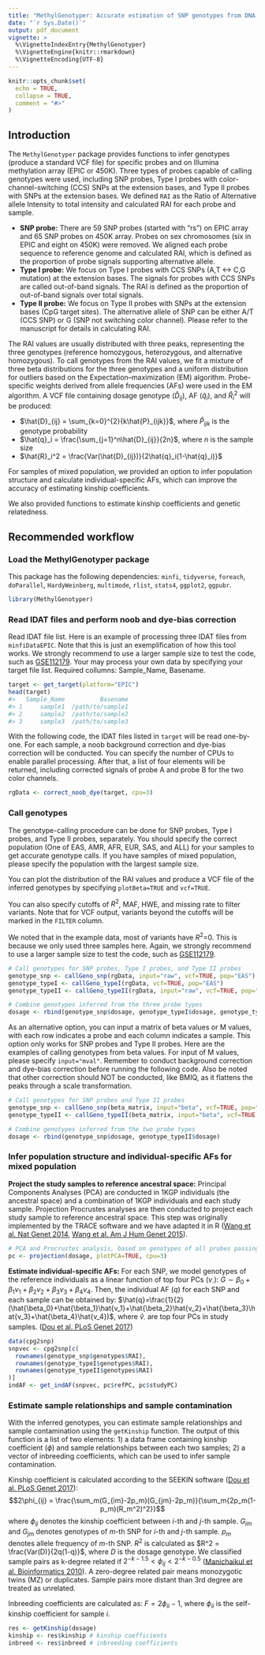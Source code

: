 ```yaml
---
title: "MethylGenotyper: Accurate estimation of SNP genotypes from DNA methylation data"
date: "`r Sys.Date()`"
output: pdf_document
vignette: >
  %\VignetteIndexEntry{MethylGenotyper}
  %\VignetteEngine{knitr::rmarkdown}
  %\VignetteEncoding{UTF-8}
---
```


```r
knitr::opts_chunk$set(
  echo = TRUE,
  collapse = TRUE,
  comment = "#>"
)
```

## Introduction

The `MethylGenotyper` package provides functions to infer genotypes (produce a standard VCF file) for specific probes and on Illumina methylation array (EPIC or 450K). Three types of probes capable of calling genotypes were used, including SNP probes, Type I probes with color-channel-switching (CCS) SNPs at the extension bases, and Type II probes with SNPs at the extension bases. We defined `RAI` as the Ratio of Alternative allele Intensity to total intensity and calculated RAI for each probe and sample.

-   **SNP probe:** There are 59 SNP probes (started with "rs") on EPIC array and 65 SNP probes on 450K array. Probes on sex chromosomes (six in EPIC and eight on 450K) were removed. We aligned each probe sequence to reference genome and calculated RAI, which is defined as the proportion of probe signals supporting alternative allele.
-   **Type I probe:** We focus on Type I probes with CCS SNPs (A,T \<-\> C,G mutation) at the extension bases. The signals for probes with CCS SNPs are called out-of-band signals. The RAI is defined as the proportion of out-of-band signals over total signals.
-   **Type II probe:** We focus on Type II probes with SNPs at the extension bases (CpG target sites). The alternative allele of SNP can be either A/T (CCS SNP) or G (SNP not switching color channel). Please refer to the manuscript for details in calculating RAI.

The RAI values are usually distributed with three peaks, representing the three genotypes (reference homozygous, heterozygous, and alternative homozygous). To call genotypes from the RAI values, we fit a mixture of three beta distributions for the three genotypes and a uniform distribution for outliers based on the Expectation--maximization (EM) algorithm. Probe-specific weights derived from allele frequencies (AFs) were used in the EM algorithm. A VCF file containing dosage genotype ($\hat{D}_{ij}$), AF ($\hat{q}_i$), and $\hat{R}_i^2$ will be produced:

-   $\hat{D}_{ij} = \sum_{k=0}^{2}{k\hat{P}_{ijk}}$, where $\hat{P}_{ijk}$ is the genotype probability
-   $\hat{q}_i = \frac{\sum_{j=1}^n\hat{D}_{ij}}{2n}$, where $n$ is the sample size
-   $\hat{R}_i^2 = \frac{Var(\hat{D}_{ij})}{2\hat{q}_i(1-\hat{q}_i)}$

For samples of mixed population, we provided an option to infer population structure and calculate individual-specific AFs, which can improve the accuracy of estimating kinship coefficients.

We also provided functions to estimate kinship coefficients and genetic relatedness.

## Recommended workflow

### Load the MethylGenotyper package

This package has the following dependencies: `minfi`, `tidyverse`, `foreach`, `doParallel`, `HardyWeinberg`, `multimode`, `rlist`, `stats4`, `ggplot2`, `ggpubr`.

```r
library(MethylGenotyper)
```

### Read IDAT files and perform noob and dye-bias correction

Read IDAT file list. Here is an example of processing three IDAT files from `minfiDataEPIC`. Note that this is just an exemplification of how this tool works. We strongly recommend to use a larger sample size to test the code, such as [GSE112179](https://www.ncbi.nlm.nih.gov/geo/query/acc.cgi?acc=GSE112179). Your may process your own data by specifying your target file list. Required collumns: Sample_Name, Basename.

```r
target <- get_target(platform="EPIC")
head(target)
#>   Sample_Name          Basename
#> 1     sample1  /path/to/sample1
#> 2     sample2  /path/to/sample2
#> 3     sample3  /path/to/sample3
```

With the following code, the IDAT files listed in `target` will be read one-by-one. For each sample, a noob background correction and dye-bias correction will be conducted. You can specify the number of CPUs to enable parallel processing. After that, a list of four elements will be returned, including corrected signals of probe A and probe B for the two color channels.

```r
rgData <- correct_noob_dye(target, cpu=3)
```

### Call genotypes

The genotype-calling procedure can be done for SNP probes, Type I probes, and Type II probes, separately. You should specify the correct population (One of EAS, AMR, AFR, EUR, SAS, and ALL) for your samples to get accurate genotype calls. If you have samples of mixed population, please specify the population with the largest sample size. 

You can plot the distribution of the RAI values and produce a VCF file of the inferred genotypes by specifying `plotBeta=TRUE` and `vcf=TRUE`.

You can also specify cutoffs of $R^2$, MAF, HWE, and missing rate to filter variants. Note that for VCF output, variants beyond the cutoffs will be marked in the `FILTER` column.

We noted that in the example data, most of variants have $R^2$=0. This is because we only used three samples here. Again, we strongly recommend to use a larger sample size to test the code, such as [GSE112179](https://www.ncbi.nlm.nih.gov/geo/query/acc.cgi?acc=GSE112179).

```r
# Call genotypes for SNP probes, Type I probes, and Type II probes
genotype_snp <- callGeno_snp(rgData, input="raw", vcf=TRUE, pop="EAS")
genotype_typeI <- callGeno_typeI(rgData, vcf=TRUE, pop="EAS")
genotype_typeII <- callGeno_typeII(rgData, input="raw", vcf=TRUE, pop="EAS")

# Combine genotypes inferred from the three probe types
dosage <- rbind(genotype_snp$dosage, genotype_typeI$dosage, genotype_typeII$dosage)
```

As an alternative option, you can input a matrix of beta values or M values, with each row indicates a probe and each column indicates a sample. This option only works for SNP probes and Type II probes. Here are the examples of calling genotypes from beta values. For input of M values, please specify `input="mval"`. Remember to conduct background correction and dye-bias correction before running the following code. Also be noted that other correction should NOT be conducted, like BMIQ, as it flattens the peaks through a scale transformation.

```r
# Call genotypes for SNP probes and Type II probes
genotype_snp <- callGeno_snp(beta_matrix, input="beta", vcf=TRUE, pop="EAS")
genotype_typeII <- callGeno_typeII(beta_matrix, input="beta", vcf=TRUE, pop="EAS")

# Combine genotypes inferred from the two probe types
dosage <- rbind(genotype_snp$dosage, genotype_typeII$dosage)
```

### Infer population structure and individual-specific AFs for mixed population

**Project the study samples to reference ancestral space:** Principal Components Analyses (PCA) are conducted in 1KGP individuals (the ancestral space) and a combination of 1KGP individuals and each study sample. Projection Procrustes analyses are then conducted to project each study sample to reference ancestral space. This step was originally implemented by the TRACE software and we have adapted it in R ([Wang et al. Nat Genet 2014](https://www.nature.com/articles/ng.2924), [Wang et al. Am J Hum Genet 2015](http://dx.doi.org/10.1016/j.ajhg.2015.04.018)).

```r
# PCA and Procrustes analysis, based on genotypes of all probes passing QC
pc <- projection(dosage, plotPCA=TRUE, cpu=3)
```

**Estimate individual-specific AFs:** For each SNP, we model genotypes of the reference individuals as a linear function of top four PCs ($v_\cdot$): $G\sim\beta_0+\beta_1v_1+\beta_2v_2+\beta_3v_3+\beta_4v_4$. Then, the individual AF ($q$) for each SNP and each sample can be obtained by: $\hat{q}=\frac{1}{2}(\hat{\beta_0}+\hat{\beta_1}\hat{v_1}+\hat{\beta_2}\hat{v_2}+\hat{\beta_3}\hat{v_3}+\hat{\beta_4}\hat{v_4})$, where $\hat{v}_\cdot$ are top four PCs in study samples. ([Dou et al. PLoS Genet 2017](https://journals.plos.org/plosgenetics/article?id=10.1371/journal.pgen.1007021))

```r
data(cpg2snp)
snpvec <- cpg2snp[c(
  rownames(genotype_snp$genotypes$RAI), 
  rownames(genotype_typeI$genotypes$RAI), 
  rownames(genotype_typeII$genotypes$RAI)
)]
indAF <- get_indAF(snpvec, pc$refPC, pc$studyPC)
```

<!-- **Recalibrate genotype probabilities based on individual-specific AFs: ** This step is based on the Bayesian approach, which can be implemented by using the `get_GP_bayesian` function. -->

<!-- ```{r recal_geno, eval=FALSE, warning=FALSE, message=FALSE} -->
<!-- # Recalibrate genotypes for SNP probes, Type I probes, and Type II probes -->
<!-- genotype_snp_recal <- recal_Geno(genotype_snp, type="snp_probe", indAF=indAF) -->
<!-- genotype_typeI_recal <- recal_Geno(genotype_typeI, type="typeI_probe", indAF=indAF) -->
<!-- genotype_typeII_recal <- recal_Geno(genotype_typeII, type="typeII_probe", indAF=indAF) -->

<!-- # Combine genotypes inferred from the three probe types -->
<!-- dosage_recal <- rbind(genotype_snp_recal$dosage, genotype_typeI_recal$dosage, genotype_typeII_recal$dosage) -->
<!-- ``` -->

### Estimate sample relationships and sample contamination

With the inferred genotypes, you can estimate sample relationships and sample contamination using the `getKinship` function. The output of this function is a list of two elements: 1) a data frame containing kinship coefficient ($\phi$) and sample relationships between each two samples; 2) a vector of inbreeding coefficients, which can be used to infer sample contamination.

Kinship coefficient is calculated according to the SEEKIN software ([Dou et al. PLoS Genet 2017](https://journals.plos.org/plosgenetics/article?id=10.1371/journal.pgen.1007021)):
$$2\phi_{ij} = \frac{\sum_m(G_{im}-2p_m)(G_{jm}-2p_m)}{\sum_m{2p_m(1-p_m)(R_m^2)^2}}$$
where $\phi_{ij}$ denotes the kinship coefficient between $i$-th and $j$-th sample. $G_{im}$ and $G_{jm}$ denotes genotypes of $m$-th SNP for $i$-th and $j$-th sample. $p_m$ denotes allele frequency of $m$-th SNP. $R^2$ is calculated as $R^2 = \frac{Var(D)}{2q(1-q)}$, where $D$ is the dosage genotype. We classified sample pairs as k-degree related if $2^{-k-1.5} < \phi_{ij} < 2^{-k-0.5}$ ([Manichaikul et al. Bioinformatics 2010](https://academic.oup.com/bioinformatics/article/26/22/2867/228512)). A zero-degree related pair means monozygotic twins (MZ) or duplicates. Sample pairs more distant than 3rd degree are treated as unrelated. 

Inbreeding coefficients are calculated as: $F=2\phi_{ii}-1$, where $\phi_{ii}$ is the self-kinship coefficient for sample $i$.

```r
res <- getKinship(dosage)
kinship <- res$kinship # kinship coefficients
inbreed <- res$inbreed # inbreeding coefficients
```

